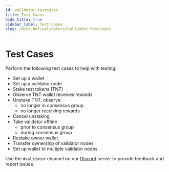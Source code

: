 ```yaml
---
id: validator-testcases
title: Test Cases
hide_title: true
sidebar_label: Test Cases
slug: /mine-hnt/validators/validator-testcases
---
```



# Test Cases
Perform the following test cases to help with testing:

* Set up a wallet
* Set up a validator node
* Stake test tokens (TNT) 
* Observe TNT wallet receives rewards
* Unstake TNT, observe:
    * no longer in consensus group
    * no longer receiving rewards
* Cancel unstaking
* Take validator offline
    * prior to consensus group
    * during consensus group
* Restake owner wallet
* Transfer ownership of validator nodes
* Set up wallet to multiple validator nodes

Use the ```#validator``` channel on our [Discord](https://discord.gg/helium) server to provide feedback and report issues.
